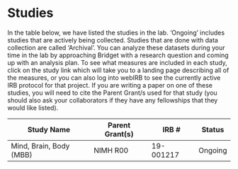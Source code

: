 # Studies 

 
In the table below, we have listed the studies in the lab. ‘Ongoing’ includes studies that are actively being collected. Studies that are done with data collection are called ‘Archival’. You can analyze these datasets during your time in the lab by approaching Bridget with a research question and coming up with an analysis plan. To see what measures are included in each study, click on the study link which will take you to a landing page describing all of the measures, or you can also log into webIRB to see the currently active IRB protocol for that project. If you are writing a paper on one of these studies, you will need to cite the Parent Grant/s used for that study (you should also ask your collaborators if they have any fellowships that they would like listed).

| Study Name              | Parent Grant(s) | IRB #     | Status  |
| ----------------------- | --------------- | --------- | ------- |
| Mind, Brain, Body (MBB) | NIMH R00        | 19-001217 | Ongoing |
